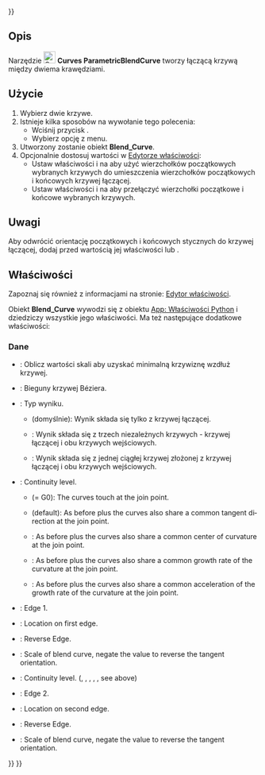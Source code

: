 <languages/>
{{UnfinishedDocu{{#translation:}}}}

{{Docnav
|[[Curves_Interpolate/pl|Interpolate]]
|[[Curves_ParametricComb/pl|ParametricComb]]
|[[Curves_Workbench/pl|środowisko pracy Krzywe]]
|IconL=Curves_Interpolate.svg
|IconR=Curves_ParametricComb.svg
|IconC=Curves_workbench_icon.svg
}}

{{GuiCommand/pl
|Name=Curves ParametricBlendCurve
|Name/pl=Krzywe: ParametricBlendCurve
|MenuLocation=Curves → Blend curve
|Workbenches=[[Curves_Workbench/pl|Krzywe]]
}}

<span id="Description"></span>
==Opis==

Narzędzie [[Image:Curves_ParametricBlendCurve.svg|24px]] '''Curves ParametricBlendCurve''' tworzy łączącą krzywą między dwiema krawędziami.

<span id="Usage"></span>
==Użycie==

# Wybierz dwie krzywe.
# Istnieje kilka sposobów na wywołanie tego polecenia:
#* Wciśnij przycisk {{Button|[[Image:Curves_ParametricBlendCurve.svg|16px]] [[Curves_ParametricBlendCurve|Blend curve]]}}.
#* Wybierz opcję {{MenuCommand|Curves → [[Image:Curves_ParametricBlendCurve.svg|16px]] Blend curve}} z menu.
# Utworzony zostanie obiekt '''Blend_Curve'''.
# Opcjonalnie dostosuj wartości w [[Property_editor/pl|Edytorze właściwości]]:
#* Ustaw właściwości {{PropertyData|Parameter1}} i {{PropertyData|Parameter2}} na {{Value|0.0 mm}} aby użyć wierzchołków początkowych wybranych krzywych do umieszczenia wierzchołków początkowych i końcowych krzywej łączącej.
#* Ustaw właściwości {{PropertyData|Reverse1}} i {{PropertyData|Reverse2}} na {{True/pl}} aby przełączyć wierzchołki początkowe i końcowe wybranych krzywych.

<span id="Notes"></span>
==Uwagi==

Aby odwrócić orientację początkowych i końcowych stycznych do krzywej łączącej, dodaj {{Value|-}} przed wartością jej właściwości {{PropertyData|Scale1}} lub {{PropertyData|Scale2}}.

<span id="Properties"></span>
==Właściwości==

Zapoznaj się również z informacjami na stronie: [[Property_editor/pl|Edytor właściwości]].

Obiekt '''Blend_Curve''' wywodzi się z obiektu [[App_FeaturePython/pl|App: Właściwości Python]] i dziedziczy wszystkie jego właściwości. Ma też następujące dodatkowe właściwości:

<span id="Data"></span>
===Dane===

{{TitleProperty|Krzywa łącząca}}

* {{PropertyData|Auto Scale|Bool}}: Oblicz wartości skali aby uzyskać minimalną krzywiznę wzdłuż krzywej.
* {{PropertyData|CurvePts|VectorList}}: Bieguny krzywej Béziera.
* {{PropertyData|Output|Enumeration}}: Typ wyniku.
** {{Value|Single}} (domyślnie): Wynik składa się tylko z krzywej łączącej.
** {{Value|Wire}}: Wynik składa się z trzech niezależnych krzywych - krzywej łączącej i obu krzywych wejściowych.
** {{Value|Joined}}: Wynik składa się z jednej ciągłej krzywej złożonej z krzywej łączącej i obu krzywych wejściowych.

{{TitleProperty|Edge1}}

<div lang="en" dir="ltr" class="mw-content-ltr">
* {{PropertyData|Continuity1|Enumeration}}: Continuity level.
** {{Value|C0}} (= G0): The curves touch at the join point.
** {{Value|G1}} (default): As before plus the curves also share a common tangent direction at the join point.
** {{Value|G2}}: As before plus the curves also share a common center of curvature at the join point.
** {{Value|G3}}: As before plus the curves also share a common growth rate of the curvature at the join point.
** {{Value|G4}}: As before plus the curves also share a common acceleration of the growth rate of the curvature at the join point.
* {{PropertyData|Edge1|LinkSub}}: Edge 1.
* {{PropertyData|Parameter1|Distance}}: Location on first edge.
* {{PropertyData|Reverse1|Bool}}: Reverse Edge.
* {{PropertyData|Scale1|Bool}}: Scale of blend curve, negate the value to reverse the tangent orientation.
</div>

<div lang="en" dir="ltr" class="mw-content-ltr">
{{TitleProperty|Edge2}}
</div>

<div lang="en" dir="ltr" class="mw-content-ltr">
* {{PropertyData|Continuity2|Enumeration}}: Continuity level. ({{Value|C0}}, {{Value|G1}}, {{Value|G2}}, {{Value|G3}}, {{Value|G4}}, see above)
* {{PropertyData|Edge2|LinkSub}}: Edge 2.
* {{PropertyData|Parameter2|Distance}}: Location on second edge.
* {{PropertyData|Reverse2|Bool}}: Reverse Edge.
* {{PropertyData|Scale2|Bool}}: Scale of blend curve, negate the value to reverse the tangent orientation.
</div>


<div lang="en" dir="ltr" class="mw-content-ltr">
{{Docnav
|[[Curves_Interpolate|Interpolate]]
|[[Curves_ParametricComb|ParametricComb]]
|[[Curves_Workbench|Curves]]
|IconL=Curves_Interpolate.svg
|IconR=Curves_ParametricComb.svg
|IconC=Curves_workbench_icon.svg
}}
</div>

{{Curves Tools navi{{#translation:}}}}
{{Userdocnavi{{#translation:}}}}